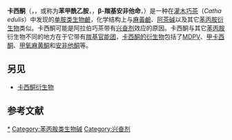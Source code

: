 {{Drugbox
 | Verifiedfields = changed
| Watchedfields = changed
| verifiedrevid = 447622611
 | IUPAC_name = ''(S)''-2-Amino-1-phenylpropan-1-one
 | image = Cathinone2DACS.svg
 | image2 = Cathinone-3d-CPK.png

<!--Clinical data-->
 | tradename =  
 | pregnancy_category =  
 | legal_CA = Schedule III
 | legal_UK = Class c
 | legal_US = Schedule I
 | legal_AU = S9
 | legal_DE = Anlage I

<!--Pharmacokinetic data-->
 | metabolism =  
 | elimination_half-life = 0.7–2.3 h<ref>{{cite journal | pmc=1884326 | pmid= 12848785 | title = Pharmacokinetics of cathinone, cathine and norephedrine after the chewing of khat leaves |vauthors=Toennes SW, Harder S, Schramm M, Niess C, Kauert GF | journal = Br J Clin Pharmacol | date = 2003 | volume = 56 | issue = 1 | pages = 125–130 | doi=10.1046/j.1365-2125.2003.01834.x}}</ref>
 | excretion =

<!--Identifiers-->
 | CAS_number_Ref = {{cascite|correct|??}}
| CAS_number = 71031-15-7
 | ATC_prefix = none
 | PubChem = 62258
 | DrugBank_Ref = {{drugbankcite|correct|drugbank}}
 | DrugBank = DB01560
 | ChemSpiderID_Ref = {{chemspidercite|correct|chemspider}}
 | ChemSpiderID = 56062
| ChEMBL_Ref = {{ebicite|changed|EBI}}
| ChEMBL = 2104047
 | UNII_Ref = {{fdacite|correct|FDA}}
 | UNII = 540EI4406J
 | KEGG_Ref = {{keggcite|correct|kegg}}
 | KEGG = C08301
 | ChEBI_Ref = {{ebicite|correct|EBI}}
 | ChEBI = 4110

<!--Chemical data-->
 | C=9 | H=11 | N=1 | O=1 
  | smiles = O=C(c1ccccc1)[C@@H](N)C
 | StdInChI_Ref = {{stdinchicite|correct|chemspider}}
 | StdInChI = 1S/C9H11NO/c1-7(10)9(11)8-5-3-2-4-6-8/h2-7H,10H2,1H3/t7-/m0/s1
 | StdInChIKey_Ref = {{stdinchicite|correct|chemspider}}
 | StdInChIKey = PUAQLLVFLMYYJJ-ZETCQYMHSA-N
}}
'''卡西酮'''（{{lang-en|Cathinone}}，{{IPAc-en|ˈ|k|æ|θ|ᵻ|n|oʊ|n}}，或称为'''苯甲酰乙胺'''，{{lang|en|benzoylethanamine}}，'''β-羰基安非他命'''，{{lang|en|β-keto-amphetamine}}）是一种在[[灌木|灌木]][[巧茶|巧茶]]（''Catha edulis''）中发现的[[单胺类神经递质|单胺类]][[生物鹼|生物鹼]]，化学结构上与[[麻黃鹼|麻黃鹼]]、[[阿茶碱|阿茶碱]]以及其它[[苯丙胺衍生物|苯丙胺衍生物]]类似。卡西酮可能是阿拉伯巧茶带有[[兴奋剂|兴奋剂]]效应的原因。卡西酮与其它[[苯丙胺|苯丙胺]]衍生物不同的地方在于它带有[[羰基|羰基]][[官能团|官能团]]，[[卡西酮衍生物|卡西酮的衍生物]]包括了[[亞甲基二氧吡咯戊酮|MDPV]]、[[甲卡西酮|甲卡西酮]]、[[甲氧麻黄酮|甲氧麻黄酮]]和[[安非他酮|安非他酮]]等。
==另见==
* [[卡西酮衍生物|卡西酮衍生物]]
==参考文献==
{{reflist}}

[[Category:卡西酮|*]]
[[Category:苯丙胺类生物碱|Category:苯丙胺类生物碱]]
[[Category:兴奋剂|Category:兴奋剂]]